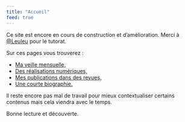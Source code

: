 ```yaml
---
title: "Accueil"
feed: true
---
```

Ce site est encore en cours de construction et d'amélioration. Merci à [@Leuleu](https://framapiaf.org/@leuleu) pour le tutorat.

Sur ces pages vous trouverez :

* [Ma veille mensuelle,](/veille/)
* [Des réalisations numériques,](/realisation.html)
* [Mes publications dans des revues,](/publication.html)
* [Une courte biographie.](/about/)

Il reste encore pas mal de travail pour mieux contextualiser certains contenus mais cela viendra avec le temps.

Bonne lecture et découverte.